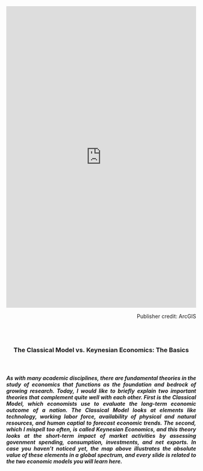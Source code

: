 <iframe width="100%" height="800px" src="https://www.arcgis.com/apps/3DViz/index.html?appid=c8e5e6e22c62498e941abbfd80a82bca" frameborder="0" scrolling="no"></iframe>
<p style="text-align: right;">
Publisher credit: ArcGIS</p><br>
<br>

<h3>
<p style="text-align: center;">
The Classical Model vs. Keynesian Economics: The Basics</p><br>

<h5>
<p style="text-align: justify;">
As with many academic disciplines, there are fundamental theories in the study of economics that functions as the foundation and bedrock of growing research. Today, I would like to briefly explain two important theories that complement quite well with each other. First is the **Classical Model**, which economists use to evaluate the *long-term* economic outcome of a nation. The Classical Model looks at elements like technology, working labor force, availability of physical and natural resources, and human captial to forecast economic trends. The second, which I mispell too often, is called **Keynesian Economics**, and this theory looks at the *short-term* impact of market activities by assessing govenment spending, consumption, investments, and net exports. In case you haven't noticed yet, the map above illustrates the absolute value of these elements in a global spectrum, and every slide is related to the two economic models you will learn here.</p>

<br>
<br>
<br>
<br>
<br>
<br>
<br>